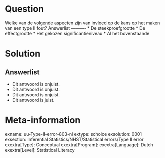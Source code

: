 Question
========
  
Welke van de volgende aspecten zijn van invloed op de kans op het maken van een type II fout? 
Answerlist
----------
* De steekproefgrootte
* De effectgrootte
* Het gekozen significantieniveau
* Al het bovenstaande

Solution
========

Answerlist
----------
* Dit antwoord is onjuist.
* Dit antwoord is onjuist.
* Dit antwoord is onjuist.
* Dit antwoord is juist.

Meta-information
================
exname: uu-Type-II-error-803-nl
extype: schoice
exsolution: 0001
exsection: Inferential Statistics/NHST/Statistical errors/Type II error
exextra[Type]: Conceptual
exextra[Program]: 
exextra[Language]: Dutch
exextra[Level]: Statistical Literacy